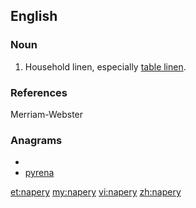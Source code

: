 ==English==

===Noun===
{{en-noun|-}}

# Household linen, especially [[table linen]].

===References===
Merriam-Webster

===Anagrams===
* {{alphagram|aenpry}}
* [[pyrena#English|pyrena]]

[[et:napery]]
[[my:napery]]
[[vi:napery]]
[[zh:napery]]